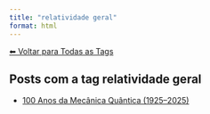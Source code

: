 ```yaml
---
title: "relatividade geral"
format: html
---
```


[⬅ Voltar para Todas as Tags](../tags.qmd)

## Posts com a tag **relatividade geral**

- [100 Anos da Mecânica Quântica (1925–2025)](/posts/fisica/100-anos-mecanica-quantica.html)
